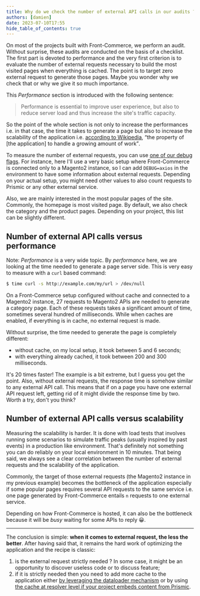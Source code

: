 ```yaml
---
title: Why do we check the number of external API calls in our audits ?
authors: [damien]
date: 2023-07-10T17:55
hide_table_of_contents: true
---
```


On most of the projects built with Front-Commerce, we perform an audit. Without
surprise, these audits are conducted on the basis of a checklist. The first part
is devoted to performance and the very first criterion is to evaluate the number
of external requests necessary to build the most visited pages when everything
is cached. The point is to target zero external request to generate those pages.
Maybe you wonder why we check that or why we give it so much importance.

<!--truncate-->

This _Performance_ section is introduced with the following sentence:

> Performance is essential to improve user experience, but also to reduce server
> load and thus increase the site's traffic capacity.

So the point of the whole section is not only to increase the performances i.e.
in that case, the time it takes to generate a page but also to increase the
scalability of the application i.e. [according to
Wikipedia](https://en.wikipedia.org/wiki/Scalability), <q>the property of [the
application] to handle a growing amount of work</q>.

To measure the number of external requests, you can use [one of our debug
flags](/docs/2.x/reference/environment-variables#debugging). For instance, here
I'll use a very basic setup where Front-Commerce is connected only to a Magento2
instance, so I can add `DEBUG=axios` in the environment to have some information
about external requests. Depending on your actual setup, you might need other
values to also count requests to Prismic or any other external service.

Also, we are mainly interested in the most popular pages of the site. Commonly,
the homepage is most visited page. By default, we also check the category and
the product pages. Depending on your project, this list can be slightly
different.

## Number of external API calls versus performance

Note: _Performance_ is a very wide topic. By _performance_ here, we are looking
at the time needed to generate a page server side. This is very easy to
measure with a `curl` based command:

```bash
$ time curl -s http://example.com/my/url > /dev/null
```

On a Front-Commerce setup configured without cache and connected to a Magento2
instance, 27 requests to Magento2 APIs are needed to generate a category page.
Each of these requests takes a significant amount of time, sometimes several
hundred of milliseconds. While when caches are enabled, if everything is in
cache, no external request is made.

Without surprise, the time needed to generate the page is completely different:
* without cache, on my local setup, it took between 5 and 6 seconds;
* with everything already cached, it took between 200 and 300
  milliseconds.

It's 20 times faster! The example is a bit extreme, but I guess you get the
point. Also, without external requests, the response time is somehow similar to
any external API call. This means that if on a page you have one external API
request left, getting rid of it might divide the response time by two. Worth a
try, don't you think?

## Number of external API calls versus scalability

Measuring the scalability is harder. It is done with load tests that involves
running some scenarios to simulate traffic peaks (usually inspired by past
events) in a production like environment. That's definitely not something you
can do reliably on your local environment in 10 minutes. That being said, we
always see a clear correlation between the number of external requests and the
scalability of the application.

Commonly, the target of those external requests (the Magento2 instance in my
previous example) becomes the bottleneck of the application especially if some
popular pages requires several API requests to the same service i.e. one page
generated by Front-Commerce entails `n` requests to one external service.

Depending on how Front-Commerce is hosted, it can also be the bottleneck because
it will be _busy_ waiting for some APIs to reply 😀.

---

The conclusion is simple: **when it comes to external request, the less the
better**. After having said that, it remains the hard work of optimizing the
application and the recipe is classic:
1. is the external request strictly needed ? In some case, it might be an
   opportunity to discover useless code or to discuss feature;
1. if it is strictly needed then you need to add more cache to the
  application either [by leveraging the dataloader
  mechanism](/docs/2.x/advanced/graphql/dataloaders-and-cache-invalidation#what-are-dataloaders)
  or by using [the cache at resolver level if your project embeds content from
  Prismic](/docs/2.x/prismic/resolver-cache).
